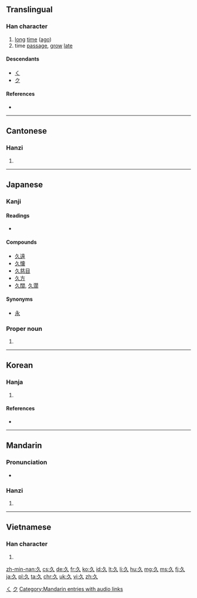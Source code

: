 {{also|乆}}<!-- may be replaced by zh-forms -->
==Translingual==

===Han character===
{{Han char|rn=4|rad=丿|as=02|sn=3|four=27800|canj=NO,XNO}}

# [[long]] [[time]] ([[ago]])
# time [[passage]], [[grow]] [[late]]

====Descendants====
* [[く]]
* [[ク]]

====References====
* {{Han ref|kx=0081.190|dkj=00118|dj=0165.060|hdz=10033.030|uh=4E45|ud=20037|bh=A45B|bd=42075}}

[[Category:Han characters from which hiragana were derived|く]]
[[Category:Han characters from which katakana were derived|ク]]

----

==Cantonese==

===Hanzi===
{{yue-hanzi|jyut=|y=gau2}}

# {{defn|lang=yue|sort=丿02}}

----

==Japanese==

===Kanji===
{{ja-kanji|grade=5|rs=丿02}}

====Readings====
* {{ja-readings|on=[[きゅう]] ([[kyū]]), [[く]] ([[ku]])|kun=[[ひさしい]] ([[久しい]], [[hisashii]])}}

====Compounds====
* [[久遠]]
* [[久懐]]
* [[久慈目]]
* [[久方]]
* [[久闊]], [[久濶]]

====Synonyms====
* [[永]]

===Proper noun===
{{ja-pos|ひさし|proper}}

# {{given name|male|lang=ja|sort=ひさし}}

----

==Korean==

===Hanja===
{{ko-hanja|hangeul=구|rv=gu|mr=ku|eumhun=오랠|ehrv=orael|ehmr=orael|ehy=}}

# {{defn|lang=ko|sort=丿02}}

====References====
* {{Hanja ref|nav=8209}}

----

==Mandarin==

===Pronunciation===
* {{audio|zh-jiǔ.ogg|audio|lang=cmn}}

===Hanzi===
{{cmn-hanzi|pin=[[jiǔ]] ([[jiu3]])|wg=chiu<sup>3</sup>}}

# {{defn|lang=cmn|sort=丿02}}

[[Category:Mandarin entries with audio links]]

----

==Vietnamese==

===Han character===
{{vi-hantu|[[cửu]]|rs=丿02}}

# {{defn|lang=vi|sort=丿02}}

[[zh-min-nan:久]]
[[cs:久]]
[[de:久]]
[[fr:久]]
[[ko:久]]
[[id:久]]
[[lt:久]]
[[li:久]]
[[hu:久]]
[[mg:久]]
[[ms:久]]
[[fj:久]]
[[ja:久]]
[[pl:久]]
[[ta:久]]
[[chr:久]]
[[uk:久]]
[[vi:久]]
[[zh:久]]